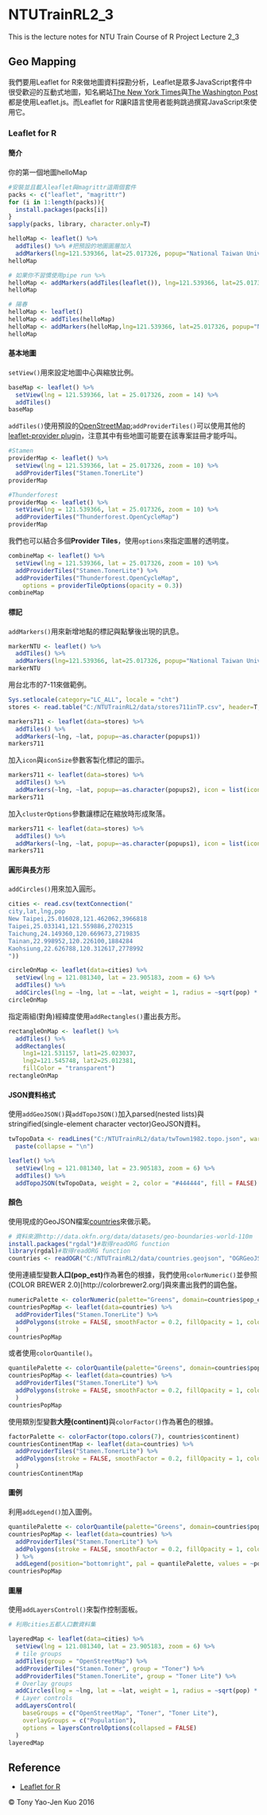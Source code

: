 # NTUTrainRL2_3
This is the lecture notes for NTU Train Course of R Project Lecture 2_3

## Geo Mapping

我們要用Leaflet for R來做地圖資料探勘分析，Leaflet是眾多JavaScript套件中很受歡迎的互動式地圖，知名網站[The New York Times](http://www.nytimes.com/projects/elections/2013/nyc-primary/mayor/map.html)與[The Washington Post](http://www.washingtonpost.com/sf/local/2013/11/09/washington-a-world-apart/)都是使用Leaflet.js。而Leaflet for R讓R語言使用者能夠跳過撰寫JavaScript來使用它。

### Leaflet for R

#### 簡介

你的第一個地圖helloMap

```r
#安裝並且載入leaflet與magrittr這兩個套件
packs <- c("leaflet", "magrittr")
for (i in 1:length(packs)){
  install.packages(packs[i])
}
sapply(packs, library, character.only=T)

helloMap <- leaflet() %>%
  addTiles() %>% #把預設的地圖圖層加入
  addMarkers(lng=121.539366, lat=25.017326, popup="National Taiwan University")
helloMap

# 如果你不習慣使用pipe run %>%
helloMap <- addMarkers(addTiles(leaflet()), lng=121.539366, lat=25.017326, popup="National Taiwan University")
helloMap

# 陽春
helloMap <- leaflet()
helloMap <- addTiles(helloMap)
helloMap <- addMarkers(helloMap,lng=121.539366, lat=25.017326, popup="National Taiwan University")
helloMap
```

#### 基本地圖

`setView()`用來設定地圖中心與縮放比例。

```r
baseMap <- leaflet() %>% 
  setView(lng = 121.539366, lat = 25.017326, zoom = 14) %>% 
  addTiles()
baseMap
```

`addTiles()`使用預設的[OpenStreetMap](https://www.openstreetmap.org/#map=5/51.500/-0.100);`addProviderTiles()`可以使用其他的[leaflet-provider plugin](http://leaflet-extras.github.io/leaflet-providers/preview/index.html)，注意其中有些地圖可能要在該專案註冊才能呼叫。

```r
#Stamen
providerMap <- leaflet() %>%
  setView(lng = 121.539366, lat = 25.017326, zoom = 10) %>%
  addProviderTiles("Stamen.TonerLite")
providerMap

#Thunderforest
providerMap <- leaflet() %>%
  setView(lng = 121.539366, lat = 25.017326, zoom = 10) %>%
  addProviderTiles("Thunderforest.OpenCycleMap")
providerMap
```

我們也可以結合多個**Provider Tiles**，使用`options`來指定圖層的透明度。

```r
combineMap <- leaflet() %>%
  setView(lng = 121.539366, lat = 25.017326, zoom = 10) %>%
  addProviderTiles("Stamen.TonerLite") %>%
  addProviderTiles("Thunderforest.OpenCycleMap",
    options = providerTileOptions(opacity = 0.3))
combineMap
```

#### 標記

`addMarkers()`用來新增地點的標記與點擊後出現的訊息。

```r
markerNTU <- leaflet() %>%
  addTiles() %>%
  addMarkers(lng=121.539366, lat=25.017326, popup="National Taiwan University")
markerNTU
```

用台北市的7-11來做範例。

```r
Sys.setlocale(category="LC_ALL", locale = "cht")
stores <- read.table("C:/NTUTrainRL2/data/stores711inTP.csv", header=T, sep=",", stringsAsFactors=F, encoding = "UTF-8")

markers711 <- leaflet(data=stores) %>%
  addTiles() %>%
  addMarkers(~lng, ~lat, popup=~as.character(popups1))
markers711
```

加入`icon`與`iconSize`參數客製化標記的圖示。

```r
markers711 <- leaflet(data=stores) %>%
  addTiles() %>%
  addMarkers(~lng, ~lat, popup=~as.character(popups2), icon = list(iconUrl = "C:/NTUTrainRL2/image/711_logo.gif", iconSize = c(20, 20)))
markers711
```

加入`clusterOptions`參數讓標記在縮放時形成聚落。

```r
markers711 <- leaflet(data=stores) %>%
  addTiles() %>%
  addMarkers(~lng, ~lat, popup=~as.character(popups1), icon = list(iconUrl = "C:/NTUTrainRL2/image/711_logo.gif", iconSize = c(20, 20)), clusterOptions = markerClusterOptions())
markers711
```

#### 圓形與長方形

`addCircles()`用來加入圓形。

```r
cities <- read.csv(textConnection("
city,lat,lng,pop
New Taipei,25.016028,121.462062,3966818
Taipei,25.033141,121.559886,2702315
Taichung,24.149360,120.669673,2719835
Tainan,22.998952,120.226100,1884284
Kaohsiung,22.626788,120.312617,2778992
"))

circleOnMap <- leaflet(data=cities) %>% 
  setView(lng = 121.081340, lat = 23.905183, zoom = 6) %>%
  addTiles() %>%
  addCircles(lng = ~lng, lat = ~lat, weight = 1, radius = ~sqrt(pop) * 30, popup = ~sprintf("%s</br>%s ppl",city,pop))
circleOnMap
```

指定兩組(對角)經緯度使用`addRectangles()`畫出長方形。

```r
rectangleOnMap <- leaflet() %>%
  addTiles() %>%
  addRectangles(
    lng1=121.531157, lat1=25.023037,
    lng2=121.545748, lat2=25.012381,
    fillColor = "transparent")
rectangleOnMap
```

#### JSON資料格式

使用`addGeoJSON()`與`addTopoJSON()`加入parsed(nested lists)與stringified(single-element character vector)GeoJSON資料。

```r
twTopoData <- readLines("C:/NTUTrainRL2/data/twTown1982.topo.json", warn=FALSE) %>%
  paste(collapse = "\n")

leaflet() %>%
  setView(lng = 121.081340, lat = 23.905183, zoom = 6) %>%
  addTiles() %>%
  addTopoJSON(twTopoData, weight = 2, color = "#444444", fill = FALSE)
```

#### 顏色

使用現成的GeoJSON檔案[countries](http://data.okfn.org/data/datasets/geo-boundaries-world-110m)來做示範。

```r
# 資料來源http://data.okfn.org/data/datasets/geo-boundaries-world-110m
install.packages("rgdal")#取得readORG function
library(rgdal)#取得readORG function
countries <- readOGR("C:/NTUTrainRL2/data/countries.geojson", "OGRGeoJSON")
```

使用連續型變數**人口(pop_est)**作為著色的根據，我們使用`colorNumeric()`並參照(COLOR BREWER 2.0)[http://colorbrewer2.org/]與來畫出我們的調色盤。

```r
numericPalette <- colorNumeric(palette="Greens", domain=countries$pop_est)
countriesPopMap <- leaflet(data=countries) %>%
  addProviderTiles("Stamen.TonerLite") %>%
  addPolygons(stroke = FALSE, smoothFactor = 0.2, fillOpacity = 1, color = ~numericPalette(pop_est)
  )
countriesPopMap
```

或者使用`colorQuantile()`。

```r
quantilePalette <- colorQuantile(palette="Greens", domain=countries$pop_est, n=7)
countriesPopMap <- leaflet(data=countries) %>%
  addProviderTiles("Stamen.TonerLite") %>%
  addPolygons(stroke = FALSE, smoothFactor = 0.2, fillOpacity = 1, color = ~quantilePalette(pop_est)
  )
countriesPopMap
```

使用類別型變數**大陸(continent)**與`colorFactor()`作為著色的根據。

```r
factorPalette <- colorFactor(topo.colors(7), countries$continent)
countriesContinentMap <- leaflet(data=countries) %>%
  addProviderTiles("Stamen.TonerLite") %>%
  addPolygons(stroke = FALSE, smoothFactor = 0.2, fillOpacity = 1, color = ~factorPalette(continent)
  )
countriesContinentMap
```

#### 圖例

利用`addLegend()`加入圖例。

```r
quantilePalette <- colorQuantile(palette="Greens", domain=countries$pop_est, n=5)
countriesPopMap <- leaflet(data=countries) %>%
  addProviderTiles("Stamen.TonerLite") %>%
  addPolygons(stroke = FALSE, smoothFactor = 0.2, fillOpacity = 1, color = ~quantilePalette(pop_est)
  ) %>%
  addLegend(position="bottomright", pal = quantilePalette, values = ~pop_est, opacity = 1, title="Population Quantile")
countriesPopMap
```

#### 圖層

使用`addLayersControl()`來製作控制面板。

```r
# 利用cities五都人口數資料集

layeredMap <- leaflet(data=cities) %>% 
  setView(lng = 121.081340, lat = 23.905183, zoom = 6) %>%
  # tile groups
  addTiles(group = "OpenStreetMap") %>%
  addProviderTiles("Stamen.Toner", group = "Toner") %>%
  addProviderTiles("Stamen.TonerLite", group = "Toner Lite") %>%
  # Overlay groups
  addCircles(lng = ~lng, lat = ~lat, weight = 1, radius = ~sqrt(pop) * 30, popup = ~sprintf("%s</br>%s ppl",city,pop), group="Population") %>%
  # Layer controls
  addLayersControl(
    baseGroups = c("OpenStreetMap", "Toner", "Toner Lite"),
    overlayGroups = c("Population"),
    options = layersControlOptions(collapsed = FALSE)
  )
layeredMap
```

## Reference
* [Leaflet for R](https://rstudio.github.io/leaflet/)

&copy; Tony Yao-Jen Kuo 2016